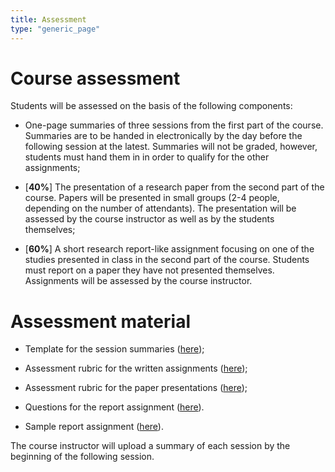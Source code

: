 ```yaml
---
title: Assessment
type: "generic_page"
---
```


# Course assessment

Students will be assessed on the basis of the following components:

- One-page summaries of three sessions from the first part of the course. Summaries are to be handed in electronically by the day before the following session at the latest. Summaries will not be graded, however, students must hand them in in order to qualify for the other assignments;

- [**40%**] The presentation of a research paper from the second part of the course. Papers will be presented in small groups (2-4 people, depending on the number of attendants). The presentation will be assessed by the course instructor as well as by the students themselves;

- [**60%**] A short research report-like assignment focusing on one of the studies presented in class in the second part of the course. Students must report on a paper they have not presented themselves. Assignments will be assessed by the course instructor.


# Assessment material

- Template for the session summaries ([here](https://github.com/vini-macuch-silva/intro-to-psycholinguistics/tree/master/materials/S01/Summary-S01.Rmd));

- Assessment rubric for the written assignments ([here](https://github.com/vini-macuch-silva/intro-to-psycholinguistics/tree/master/materials/Ass-rubric-summary.pdf));

- Assessment rubric for the paper presentations ([here](https://github.com/vini-macuch-silva/intro-to-psycholinguistics/tree/master/materials/Ass-rubric-presentation.pdf));

- Questions for the report assignment ([here](https://github.com/vini-macuch-silva/intro-to-psycholinguistics/tree/master/materials/Reference-final-assignment.pdf)).

- Sample report assignment ([here](https://github.com/vini-macuch-silva/intro-to-psycholinguistics/tree/master/materials/Sample-final-assignment.pdf)).


<div class="alert">
The course instructor will upload a summary of each session by the beginning of the following session.
</div>
